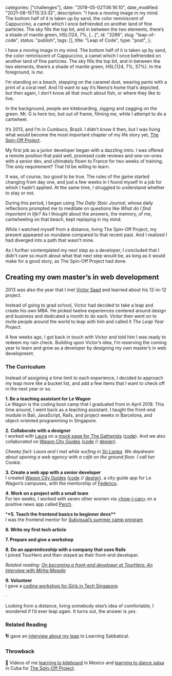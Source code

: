 
  categories: ["challenges"],
  date: "2019-05-02T06:16:10",
  date_modified: "2021-08-15T15:33:32",
  description:
    "I have a moving image in my mind. The bottom half of it is taken up by sand, the color reminiscent of Cappuccino, a camel which I once befriended on another land of fine particles. The sky fills the top bit, and in between the two elements, there’s a shade of mantle green, HSL(124, 7%, […]",
  id: "3286",
  slug: "leap-of-code",
  status: "publish",
  tags: [],
  title: "Leap of Code",
  type: "post",
};


I have a moving image in my mind. The bottom half of it is taken up by sand, the color reminiscent of Cappuccino, a camel which I once befriended on another land of fine particles. The sky fills the top bit, and in between the two elements, there’s a shade of mantle green, HSL(124, 7%, 57%). In the foreground, is _me_.

I’m standing on a beach, stepping on the caramel dust, wearing pants with a print of a coral reef. And I’d want to say it’s Nemo’s home that’s depicted, but then again, I don’t know all that much about fish, or where they like to live.

In the background, people are kiteboarding, zigging and zagging on the green. Mr. G is here too, but out of frame, filming _me_, while I attempt to do a cartwheel.

It’s 2013, and I’m in Cumbuco, Brazil. I didn’t know it then, but I was living what would become the most important chapter of my life story yet, [The Spin-Off Project](https://www.thespinoffproject.com).

My first job as a junior developer began with a dazzling intro. I was offered a remote position that paid well, promised code reviews and one-on-ones with a senior dev, and ultimately flown to France for two weeks of training. The only requirement? That I’d be willing to learn.

It was, of course, too good to be true. The rules of the game started changing from day one, and just a few weeks in I found myself in a job for which I hadn’t applied. At the same time, I struggled to understand whether to stay or not.

During this period, I began using _The Daily Stoic Journal_, whose daily reflections prompted me to meditate on questions like _What do I find important in life?_ As I thought about the answers, the memory, of me, cartwheeling on that beach, kept replaying in my mind.

While I watched myself from a distance, living The Spin-Off Project, my present appeared so mundane compared to that recent past. And I realized I had diverged into a path that wasn’t mine.

As I further contemplated my next step as a developer, I concluded that I didn’t care so much about what that next step would be, as long as it would make for a good story, as The Spin-Off Project had done.

## Creating my own master’s in web development

2013 was also the year that I met [Victor Saad](http://victorsaad.com/) and learned about his 12-in-12 project.

Instead of going to grad school, Victor had decided to take a leap and create his own MBA. He picked twelve experiences centered around design and business and dedicated a month to do each. Victor then went on to invite people around the world to leap with him and called it *The Leap Year Project.*

A few weeks ago, I got back in touch with Victor and told him I was ready to redeem my rain check. Building upon Victor’s idea, I’m reserving the coming year to learn and grow as a developer by designing my own master’s in web development.

### The Curriculum

Instead of assigning a time limit to each experience, I decided to approach my leap more like a bucket list, and add a few items that I want to check off in the next year or so.

**1. Be a teaching assistant for Le Wagon**\
Le Wagon is the coding boot camp that I graduated from in April 2018. This time around, I went back as a teaching assistant. I taught the front-end module in Bali, JavaScript, Rails, and project weeks in Barcelona, and object-oriented programming in Singapore.

**2. Collaborate with a designer**\
I worked with [Laura](http://lanobilis.com/) on a [mock page for The Gatherists](https://mirhamasala.github.io/gatherists/) ([code](https://github.com/mirhamasala/gatherists)). And we also collaborated on [Wagon City Guides](https://wagon-city-guides.herokuapp.com/) ([code](https://github.com/mirhamasala/lw_city_guide) // [design](<https://www.figma.com/file/bU6KtCjRsrnSN79THTTEvk/le-wagon-city-guide-(2.0)>)).

_Cheeky fact: Laura and I met while surfing in [Sri Lanka](/travel-archives/#sri-lanka). We daydream about opening a web agency with a café on the ground floor. I call her Cookie._

**3. Create a web app with a senior developer**\
I created [Wagon City Guides](http://wagon-city-guides.herokuapp.com/) ([code](https://github.com/mirhamasala/lw_city_guide) // [design](<https://www.figma.com/file/bU6KtCjRsrnSN79THTTEvk/le-wagon-city-guide-(2.0)>)), a city guide app for Le Wagon’s campuses, with the mentorship of [Federico](https://kundeveloper.com/).

**4. Work on a project with a small team**\
For ten weeks, I worked with seven other women via [\<how-i-can>](http://howican.tech/) on a positive news app called [Perch](https://github.com/how-i-can/news).

\***\*5. Teach the frontend basics to beginner devs\*\***\
I was the frontend mentor for [Subvisual’s summer camp program](https://subvisual.com/blog/posts/apprenticeship-and-summer-camp-programs/)

**6. Write my first tech article**

**7. Prepare and give a workshop**

**8. Do an apprenticeship with a company that uses Rails**\
I joined TourHero and then stayed as their front-end developer.

_Related reading: [On becoming a front-end developer at TourHero: An interview with Mirha Masala](https://www.tourhero.com/en/magazine/life-at-tourhero/an-interview-with-mirha-masala-front-end-developer-at-tourhero/)_

**9. Volunteer**\
I gave a [coding workshop for Girls in Tech Singapore](https://www.eventbrite.com/e/code-your-landing-page-with-techtalk-girls-in-tech-and-le-wagon-singapore-tickets-103657592650).

·

Looking from a distance, living somebody else’s idea of comfortable, I wondered if I’d ever leap again. It turns out, the answer is _yes_.

<PostFooter title="More">

### Related Reading

🎙I gave an [interview about my leap](https://learningsabbatical.org/profiles/mirha-masala.html) to Learning Sabbatical.

### Throwback

🎥 Videos of me [learning to kiteboard](https://www.youtube.com/watch?v=6rQuOY3UYq0) in Mexico and [learning to dance salsa](https://www.youtube.com/watch?v=r4Tc7S3ztps) in Cuba for [The Spin-Off Project](https://www.thespinoffproject.com).

</PostFooter>
